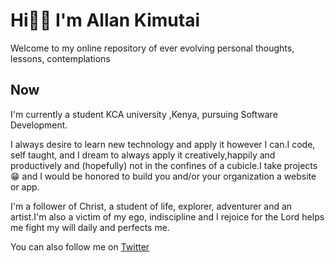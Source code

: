 # Hi👋🏾 I'm Allan Kimutai

Welcome to my online repository of ever evolving personal thoughts, lessons, contemplations

## Now

I'm currently a student KCA university ,Kenya, pursuing Software Development.

I always desire to learn new technology and apply it however I can.I code, self taught, and I dream to always apply it creatively,happily and productively and (hopefully) not in the confines of a cubicle.I take projects😁 and I would be honored to build you and/or your organization a website or app.

I'm a follower of Christ, a student of life, explorer, adventurer and an artist.I'm also a victim of my ego, indiscipline and I rejoice for the Lord helps me fight my will daily and perfects me.

You can also follow me on [Twitter](https://twitter.com/kimutai_io)
